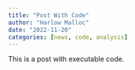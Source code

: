 ```yaml
---
title: "Post With Code"
author: "Harlow Malloc"
date: "2022-11-20"
categories: [news, code, analysis]
---
```


This is a post with executable code.
